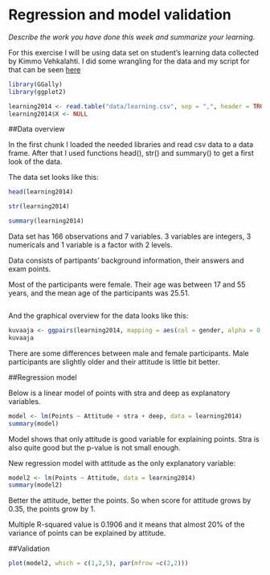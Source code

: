 # Regression and model validation

*Describe the work you have done this week and summarize your learning.*


For this exercise I will be using data set on student's learning data collected by Kimmo Vehkalahti. I did some wrangling for the data and my script for that can be seen [here](https://github.com/jokiilk/IODS-project/blob/master/data/create_learning2014.R)


```r
library(GGally)
library(ggplot2)

learning2014 <- read.table("data/learning.csv", sep = ",", header = TRUE)
learning2014$X <- NULL
```

##Data overview

In the first chunk I loaded the needed libraries and read csv data to a data frame. After that I used functions head(), str() and summary() to get a first look of the data.

The data set looks like this:

```r
head(learning2014)
```

```r
str(learning2014)
```

```r
summary(learning2014)
```
Data set has 166 observations and 7 variables. 3 variables are integers, 3 numericals and 1 variable is a factor with 2 levels.

Data consists of partipants' background information, their answers and exam points. 

Most of the participants were female. Their age was between 17 and 55 years, and the mean age of the participants was 25.51. 



```r

```
And the graphical overview for the data looks like this:
```r
kuvaaja <- ggpairs(learning2014, mapping = aes(col = gender, alpha = 0.3), lower = list(combo = wrap("facethist", bins = 20)))
kuvaaja
```
There are some differences between male and female participants. Male participants are slightly older and their attitude is little bit better.

##Regression model

Below is a linear model of points with stra and deep as explanatory variables.

```r
model <- lm(Points ~ Attitude + stra + deep, data = learning2014)
summary(model)
```
Model shows that only attitude is good variable for explaining points. Stra is also quite good but the p-value is not small enough.

New regression model with attitude as the only explanatory variable:
```r
model2 <- lm(Points ~ Attitude, data = learning2014)
summary(model2)
```
Better the attitude, better the points. So when score for attitude grows by 0.35, the points grow by 1. 

Multiple R-squared value is 0.1906 and it means that almost 20% of the variance of points can be explained by attitude. 

##Validation

```r
plot(model2, which = c(1,2,5), par(mfrow =c(2,2)))
```










